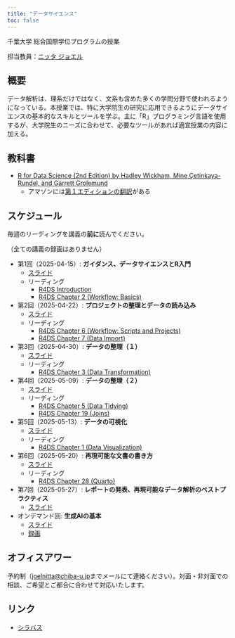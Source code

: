 ```yaml
---
title: "データサイエンス"
toc: false
---
```


千葉大学 総合国際学位プログラムの授業

担当教員：[ニッタ ジョエル](https://www.joelnitta.com)

## 概要

データ解析は、理系だけではなく、文系も含めた多くの学問分野で使われるようになっている。本授業では、特に大学院生の研究に応用できるようにデータサイエンスの基本的なスキルとツールを学ぶ。主に「R」プログラミング言語を使用するが、大学院生のニーズに合わせて、必要なツールがあれば適宜授業の内容に加える。

## 教科書

- [R for Data Science (2nd Edition) by Hadley Wickham, Mine Çetinkaya-Rundel, and Garrett Grolemund](https://r4ds.hadley.nz)
  - アマゾンには[第１エディションの翻訳](https://www.amazon.co.jp/Data-Science-Transform-Visualize-Model/dp/1491910399/ref=sr_1_2?crid=1LT40JGBKBE7B&dib=eyJ2IjoiMSJ9.Z1c-Zpi4mNudjpLRyuLhducKMb-YhxP24EK3mPHAaT5H6I_YQpDy0ZiscWF82DKAikv-M7lwWejexO95nHjrlzYnimhuR5TsrxMqJ3xzzyKt-MpXmv7F4blKBfY6qX0DfUN_PQ-4bl6CejwCLucudSL95GZMCfZGbLEHNQzcCtIwaeIVUebyC3vIlTf1_GfvpTEAISm-kZsSQBfO17vhW1IJe4k7PVF8dZBIg34EoKM7QPySNJp31Yfe3RXF3H_OJPWCLD9Dey5YK2b6F4TRs1xOFYECtZv25z83hy9-2fc.rr3weMHRTFsoSsue9htecVJLWPkGRlrwYtOb_p6g5Pg&dib_tag=se&keywords=r+for+data+science+2e&qid=1712609538&sprefix=R+for+data+science%2Caps%2C495&sr=8-2)がある

## スケジュール

毎週のリーディングを講義の**前に**読んでください。

（全ての講義の録画はありません）

- 第1回（2025-04-15）: **ガイダンス、データサイエンスとR入門**
  - [スライド](day1/index.qmd)
  - リーディング
    - [R4DS Introduction](https://r4ds.hadley.nz/intro)
    - [R4DS Chapter 2 (Workflow: Basics)](https://r4ds.hadley.nz/workflow-basics)
- 第2回（2025-04-22）: **プロジェクトの整理とデータの読み込み**
  - [スライド](day2/index.qmd)
  - リーディング
    - [R4DS Chapter 6 (Workflow: Scripts and Projects)](https://r4ds.hadley.nz/workflow-scripts)
    - [R4DS Chapter 7 (Data Import)](https://r4ds.hadley.nz/data-import)
- 第3回（2025-04-30）: **データの整理（１）**
  - [スライド](day3/index.qmd)
  - リーディング
    - [R4DS Chapter 3 (Data Transformation)](https://r4ds.hadley.nz/)
- 第4回（2025-05-09）: **データの整理（２）**
  - [スライド](day4/index.qmd)
  - リーディング
    - [R4DS Chapter 5 (Data Tidying)](https://r4ds.hadley.nz/data-tidy)
    - [R4DS Chapter 19 (Joins)](https://r4ds.hadley.nz/joins)
- 第5回（2025-05-13）: **データの可視化**
  - [スライド](day5/index.qmd)
  - リーディング
    - [R4DS Chapter 1 (Data Visualization)](https://r4ds.hadley.nz/data-visualize)
- 第6回（2025-05-20）: **再現可能な文書の書き方**
  - [スライド](day6/index.qmd)
  - リーディング
    - [R4DS Chapter 28 (Quarto)](https://r4ds.hadley.nz/quarto)
- 第7回（2025-05-27）: **レポートの発表、再現可能なデータ解析のベストプラクティス**
  - [スライド](day7/index.qmd)
- オンデマンド回: **生成AIの基本**
  - [スライド](on-demand/index.qmd)
  - [録画](https://youtu.be/PVTgdrTJKyM)

## オフィスアワー

予約制（<joelnitta@chiba-u.jp>までメールにて連絡ください）。対面・非対面での相談、ご希望とご都合に合わせて対応いたします。

## リンク

- [シラバス](https://syllabus.gs.chiba-u.jp/2025/211218201000000/Z021100201/ja_JP)
